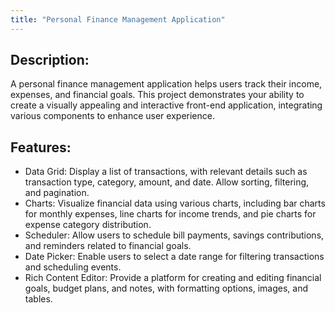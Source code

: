 ```yaml
---
title: "Personal Finance Management Application"
---
```


## Description:
A personal finance management application helps users track their income, expenses, and financial goals. This project demonstrates your ability to create a visually appealing and interactive front-end application, integrating various components to enhance user experience.

## Features:

- Data Grid: Display a list of transactions, with relevant details such as transaction type, category, amount, and date. Allow sorting, filtering, and pagination.
- Charts: Visualize financial data using various charts, including bar charts for monthly expenses, line charts for income trends, and pie charts for expense category distribution.
- Scheduler: Allow users to schedule bill payments, savings contributions, and reminders related to financial goals.
- Date Picker: Enable users to select a date range for filtering transactions and scheduling events.
- Rich Content Editor: Provide a platform for creating and editing financial goals, budget plans, and notes, with formatting options, images, and tables.